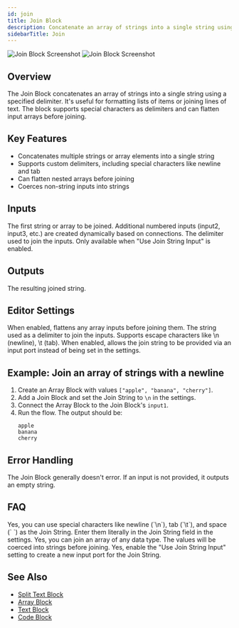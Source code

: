 ```yaml
---
id: join
title: Join Block
description: Concatenate an array of strings into a single string using a specified delimiter
sidebarTitle: Join
---
```


<Frame className="block dark:hidden">
  <img src="/block-reference/assets/join_light.png" alt="Join Block Screenshot" />
</Frame>
<Frame className="hidden dark:block">
  <img src="/block-reference/assets/join_dark.png" alt="Join Block Screenshot" />
</Frame>

## Overview
The Join Block concatenates an array of strings into a single string using a specified delimiter. It's useful for formatting lists of items or joining lines of text. The block supports special characters as delimiters and can flatten input arrays before joining.

## Key Features

- Concatenates multiple strings or array elements into a single string
- Supports custom delimiters, including special characters like newline and tab
- Can flatten nested arrays before joining
- Coerces non-string inputs into strings

## Inputs

<ParamField path="input1" type="string | any[]">
  The first string or array to be joined. Additional numbered inputs (input2, input3, etc.) are created dynamically based on connections.
</ParamField>

<ParamField path="joinString" type="string">
  The delimiter used to join the inputs. Only available when "Use Join String Input" is enabled.
</ParamField>

## Outputs

<ResponseField name="output" type="string">
  The resulting joined string.
</ResponseField>

## Editor Settings

<ParamField path="flatten" type="boolean" default={true}>
  When enabled, flattens any array inputs before joining them.
</ParamField>

<ParamField path="joinString" type="string" default="\n">
  The string used as a delimiter to join the inputs. Supports escape characters like \n (newline), \t (tab).
</ParamField>

<ParamField path="useJoinStringInput" type="boolean" default={false}>
  When enabled, allows the join string to be provided via an input port instead of being set in the settings.
</ParamField>

## Example: Join an array of strings with a newline

1. Create an Array Block with values `["apple", "banana", "cherry"]`.
2. Add a Join Block and set the Join String to `\n` in the settings.
3. Connect the Array Block to the Join Block's `input1`.
4. Run the flow. The output should be:
   ```
   apple
   banana
   cherry
   ```

## Error Handling

The Join Block generally doesn't error. If an input is not provided, it outputs an empty string.

## FAQ

<AccordionGroup>
  <Accordion title="Can I use special characters as the Join String?">
    Yes, you can use special characters like newline (`\n`), tab (`\t`), and space (` `) as the Join String. Enter them literally in the Join String field in the settings.
  </Accordion>

  <Accordion title="Can I join an array of non-string values?">
    Yes, you can join an array of any data type. The values will be coerced into strings before joining.
  </Accordion>

  <Accordion title="Can I use a dynamic Join String?">
    Yes, enable the "Use Join String Input" setting to create a new input port for the Join String.
  </Accordion>
</AccordionGroup>

## See Also

- [Split Text Block](/block-reference/modifiers/split-text)
- [Array Block](/block-reference/data/array)
- [Text Block](/block-reference/data/text)
- [Code Block](/block-reference/code/code)

